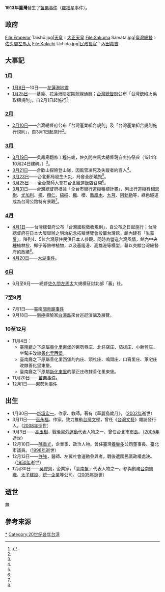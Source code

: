 {{noteTA
|1=zh-hans:庄; zh-hant:庄;
}}
{{TaiwanYearTOC|1913}}
{{Year in Taiwan|1913}}

'''1913年臺灣'''發生了[[苗栗事件|苗栗事件]]（[[羅福星|羅福星]]事件）。

==政府==
<gallery>
File:Emperor Taishō.jpg|[[天皇|天皇]]：[[大正天皇|大正天皇]]
File:Sakuma Samata.jpg|[[臺灣總督|臺灣總督]]：[[佐久間左馬太|佐久間左馬太]]
File:Kakichi Uchida.jpg|[[總務長官|民政長官]]：[[內田嘉吉|內田嘉吉]]
</gallery>

==大事記==
===[[1月|1月]]===
*[[1月9日|1月9日]]—10日——[[花蓮港地震|花蓮港地震]]
*[[1月25日|1月25日]]——基隆、花蓮港間定期航線通航；[[台灣總督府|台灣總督府]]公布「台灣銃砲火藥取締規則」，自2月1日起施行<ref name="記">{{cite book |authors=[[呂芳上|呂芳上]]總策畫，朱文原、周美華、葉惠芬、高素蘭、陳曼華、歐素瑛編輯撰稿 |title=《中華民國建國百年大事記》 |location=台北 |publisher=國史館 |year=2012 |isbn=978-986-03-3586-6 }}</ref>{{rp|1274}}。
===[[2月|2月]]===
*[[2月10日|2月10日]]——台灣總督府公布「台灣產業組合規則」及「台灣產業組合規則施行規則」，自3月1日起施行<ref name="記"/>{{rp|1274}}。
===[[3月|3月]]===
*[[3月19日|3月19日]]——吳鳳廟翻修工程告竣，佐久間左馬太總督親自主持祭典（1914年10月24日建碑。）<ref name="記"/>{{rp|1274}}。
*[[3月21日|3月21日]]——合歡山探險登山隊，因風雪凍死及失蹤者約百人<ref name="記"/>{{rp|1274}}。
*[[3月23日|3月23日]]——台北郵局發生火災，局舍全部燒毁<ref name="記"/>{{rp|1274}}。
*[[3月25日|3月25日]]——全台醫師大會在台北鐵道飯店召開<ref name="記"/>{{rp|1274}}。
*[[3月31日|3月31日]]——台灣總督府根據「全台市街行道樹種植計畫」，列出行道樹有[[相思樹|相思樹]]、[[尤加利|尤加利]]、[[樟|樟]]、[[欖仁|欖仁]]、[[梧桐|梧桐]]、[[楓|楓]]、櫻、[[鳳凰木|鳳凰木]]、[[九芎|九芎]]、[[阿勃勒|阿勃勒]]等，綠色隧道成為台灣公路特有景觀<ref name="記"/>{{rp|1274}}。
===[[4月|4月]]===
*[[4月1日|4月1日]]——台灣總督府公布「台灣國税徵收規則」，自公布之日起施行；台灣總督府在日本大阪舉辦之明治紀念拓殖博覽會設置台灣館，館內建有「生蕃屋」，陳列4、5位台灣原住民供日本人參觀。同時為營造台灣風情，館內中央種植林投、椰子等熱帶植物，以及基隆港、高雄港等模型，藉以突顯台灣總督府的政績<ref name="記"/>{{rp|1274}}。
*[[4月20日|4月20日]]——[[大湖事件|大湖事件]]。
===[[6月|6月]]===
* 6月至9月——總督[[佐久間左馬太|佐久間左馬太]]大規模征討北部「蕃」社。{{r|臺|page=249}}
===7至9月===
* 7月1日——臺南[[關帝廟事件|關帝廟事件]]
* 9月18日——[[南極|南極]]探險家[[白瀨矗|白瀨矗]]來台巡迴演講及展覽。
===10至12月===
* 11月4日：
**[[臺南廳|臺南廳]]之下原屬[[善化里東堡|善化里東堡]]的東勢藔庄、北仔店庄、茄拔庄、小新營庄、坐駕庄改隸[[善化里西堡|善化里西堡]]{{r|府}}。
**臺南廳之下原屬善化里西堡的內庄、頭社庄、鳴頭庄、口宵里庄、{{僻字|𦬬|上「艹」下「王」}}萊宅庄改隸善化里東堡{{r|府}}。
**臺南廳之下原屬[[新化東里|新化東里]]的蒙正庄改隸善化里東堡{{r|府}}。
* 11月20日——[[苗栗事件|苗栗事件]]。
* 12月1日——[[東勢角事件|東勢角事件]]

==出生==
* 1月30日——[[新垣宏一|新垣宏一]]，作家、教師。著有《華麗島歲月》。（[[2002年臺灣|2002年]]逝世）
* 3月11日——[[巫永福|巫永福]]，作家。致力推動[[台灣文學|台灣文學]]，曾任《[[台灣文藝|台灣文藝]]》雜誌發行人。（[[2008年臺灣|2008年]]逝世）
* 9月3日——[[高玉樹|高玉樹]]，戰後[[黨外運動|黨外運動]]代表人物之一，曾任台北市[[臺北市市長|市長]]。（[[2005年臺灣|2005年]]逝世）
* 12月10日——[[陳重光_(1913年)|陳重光]]，企業家、政治人物。曾任臺灣[[養樂多|養樂多]]公司董事長、臺北市議員。（[[1998年臺灣|1998年]]逝世）
* 12月13日——[[許強|許強]]，醫師、左翼社會運動參與者。戰後遭國民黨政權處決。（[[1950年臺灣|1950年]]逝世）
* 12月30日——[[吳修齊|吳修齊]]，企業家，「[[臺南幫|臺南幫]]」代表人物之一。參與創建[[台南紡織|台南紡織]]、[[太子建設|太子建設]]、[[統一企業|統一企業]]等公司。（[[2005年臺灣|2005年]]逝世）

== 逝世 == 無

== 參考來源 ==
{{reflist|2|refs=
<ref name="府">《臺灣總督府府報》〈府令第九十四號〉，1913年11月4日</ref>
<ref name="臺">{{cite book |author=[[王育德|王育德]]著，黃國彥譯 |title=《臺灣──苦悶的歷史》 |publisher=草根出版  |isbn= |date=1999年10月初版二刷}}</ref>
}}
{{各年台灣}}
[[Category:1913年台湾|*]]
[[Category:20世纪各年台湾|Category:20世纪各年台湾]]